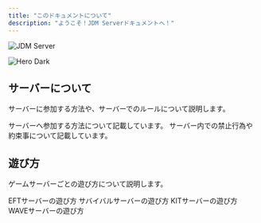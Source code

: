 ```yaml
---
title: "このドキュメントについて"
description: "ようこそ！JDM Serverドキュメントへ！"
---
```


<img
  className="block dark:hidden"
  src="/2025-04-27_23.55.53.png"
  alt="JDM Server"
  title=""
/>

<img
  className="hidden dark:block"
  src="/images/hero-dark.png"
  alt="Hero Dark"
/>

## サーバーについて

サーバーに参加する方法や、サーバーでのルールについて説明します。

<CardGroup cols={2}>
  <Card title="サーバー参加方法" icon="server" iconType="regular" href="/join">
    サーバーへ参加する方法について記載しています。
  </Card>
  <Card title="サーバー規約" icon="pen-nib" href="/terms">
    サーバー内での禁止行為や約束事について記載しています。
  </Card>
</CardGroup>

## 遊び方

ゲームサーバーごとの遊び方について説明します。

<CardGroup cols={2}>
  <Card title="Escape from Tarkov（EFT）" icon="globe" href="/server/eft">
    EFTサーバーの遊び方
  </Card>
  <Card title="サバイバル（SURVIVAL）" icon="globe" href="/server/survival">
    サバイバルサーバーの遊び方
  </Card>
  <Card title="キットPVP（KIT）" icon="globe" href="/server/kit">
    KITサーバーの遊び方
  </Card>
  <Card title="ウェーブ（WAVE）" icon="globe" href="/server/wave">
    WAVEサーバーの遊び方
  </Card>
</CardGroup>